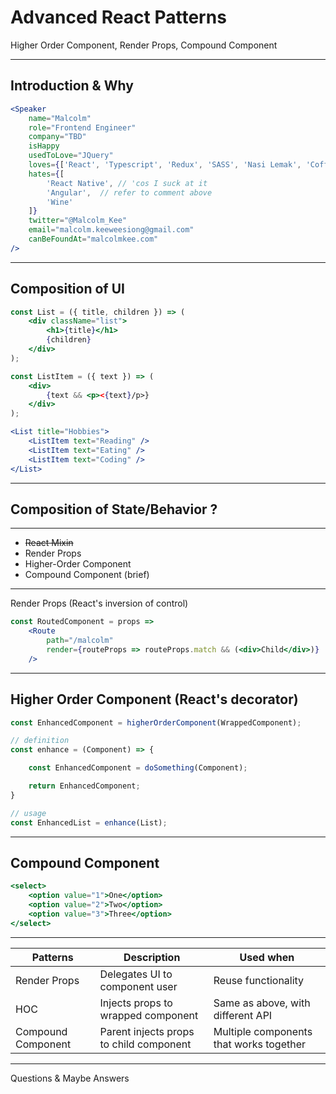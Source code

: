 
<Head>
    <title>React Advanced Patterns</title>
    <meta name="description" content="Slide for React Advanced Patterns, given by Malcolm Kee in KLJS" />
    <meta name="keywords" content="Malcolm Kee, ReactJS, React Advanced Patterns" />
</Head>


# Advanced React Patterns
Higher Order Component, Render Props, Compound Component

---
## Introduction & Why

```jsx
<Speaker 
    name="Malcolm"
    role="Frontend Engineer"
    company="TBD"
    isHappy
    usedToLove="JQuery"
    loves={['React', 'Typescript', 'Redux', 'SASS', 'Nasi Lemak', 'Coffee']}
    hates={[
        'React Native', // 'cos I suck at it
        'Angular',  // refer to comment above 
        'Wine'
    ]}
    twitter="@Malcolm_Kee"
    email="malcolm.keeweesiong@gmail.com"
    canBeFoundAt="malcolmkee.com"
/>
```
---

## Composition of UI

```jsx
const List = ({ title, children }) => (
    <div className="list">
        <h1>{title}</h1>
        {children}
    </div>
);

const ListItem = ({ text }) => (
    <div>
        {text && <p><{text}/p>} 
    </div>
);

<List title="Hobbies">
    <ListItem text="Reading" />
    <ListItem text="Eating" />
    <ListItem text="Coding" />
</List>
```
---

## Composition of State/Behavior ?

---

- ~~React Mixin~~
- Render Props
- Higher-Order Component
- Compound Component (brief)

---

Render Props (React's inversion of control)

```jsx
const RoutedComponent = props =>
    <Route
        path="/malcolm"
        render={routeProps => routeProps.match && (<div>Child</div>)}
    />
```

---

## Higher Order Component (React's decorator)

```js
const EnhancedComponent = higherOrderComponent(WrappedComponent);
```

```js
// definition
const enhance = (Component) => {

    const EnhancedComponent = doSomething(Component);

    return EnhancedComponent;
}

// usage
const EnhancedList = enhance(List);
```

---

## Compound Component 

```jsx
<select>
    <option value="1">One</option>
    <option value="2">Two</option>
    <option value="3">Three</option>
</select>
```

---

|Patterns           |Description                            |Used when                              |
|-------------------|---------------------------------------|---------------------------------------|
|Render Props       |Delegates UI to component user         |Reuse functionality                    |
|HOC                |Injects props to wrapped component     |Same as above, with different API      |
|Compound Component |Parent injects props to child component|Multiple components that works together|

---

Questions & Maybe Answers